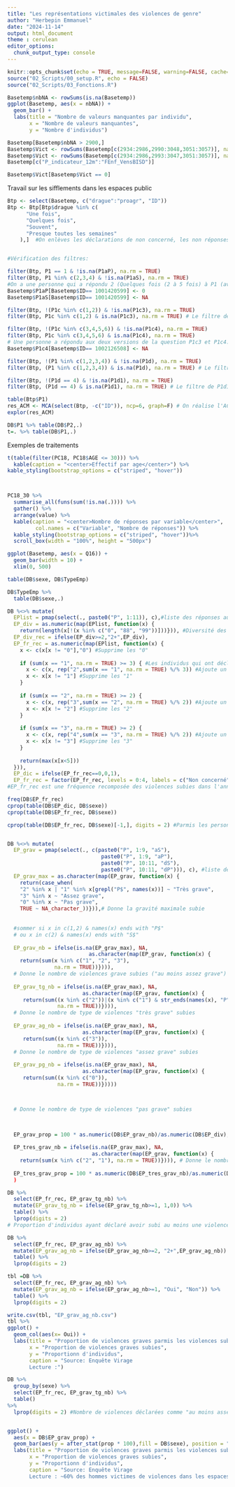 ```yaml
---
title: "Les représentations victimales des violences de genre"
author: "Herbepin Emmanuel"
date: "2024-11-14"
output: html_document
theme : cerulean
editor_options: 
  chunk_output_type: console
---
```


```r
knitr::opts_chunk$set(echo = TRUE, message=FALSE, warning=FALSE, cache=TRUE, fig.align='center')
source("02_Scripts/00_setup.R", echo = FALSE)
source("02_Scripts/03_Fonctions.R")
```

```r
Basetemp$nbNA <- rowSums(is.na(Basetemp))
ggplot(Basetemp, aes(x = nbNA)) +
  geom_bar() +
  labs(title = "Nombre de valeurs manquantes par individu",
       x = "Nombre de valeurs manquantes",
       y = "Nombre d'individus")

Basetemp[Basetemp$nbNA > 2900,]
Basetemp$Vict <- rowSums(Basetemp[c(2934:2986,2990:3048,3051:3057)], na.rm = TRUE)
Basetemp$Vict <- rowSums(Basetemp[c(2934:2986,2993:3047,3051:3057)], na.rm = TRUE)
Basetemp[c("P_indicateur_12m":"FEnf_VensBISD")]

Basetemp$Vict[Basetemp$Vict == 0]

```

Travail sur les sifflements dans les espaces public

```r
Btp <- select(Basetemp, c("drague":"proagr", "ID")) 
Btp <- Btp[Btp$drague %in% c(
      "Une fois",
      "Quelques fois",
      "Souvent",
      "Presque toutes les semaines"
    ),]  #On enlèves les déclarations de non concerné, les non réponses et les refus (qui sont filtrés dans les questions suivantes)


#Vérification des filtres: 

filter(Btp, P1 == 1 & !is.na(P1aP), na.rm = TRUE)
filter(Btp, P1 %in% c(2,3,4) & !is.na(P1aS), na.rm = TRUE)
#On a une personne qui a répondu 2 (Quelques fois (2 à 5 fois) à P1 (avez-vous été sifflé-e, interpellé-e ou abordé-e sous un prétexte de drague) mais à qui on a posé la question de la gravité au singulier (P1aS) et qui a répondu 0 (pas grave). On va donc transposer sa réponse de P1aS à P1aP en supposant que l'erreur ne vient pas de la déclaration de violence mais de l'enquêteur qui a posé la mauvaise question.
Basetemp$P1aP[Basetemp$ID== 1001420599] <- 0
Basetemp$P1aS[Basetemp$ID== 1001420599] <- NA

filter(Btp, !(P1c %in% c(1,2)) & !is.na(P1c3), na.rm = TRUE)
filter(Btp, P1c %in% c(1,2) & is.na(P1c3), na.rm = TRUE) # Le filtre de P1c3 est respecté

filter(Btp, !(P1c %in% c(3,4,5,6)) & !is.na(P1c4), na.rm = TRUE)
filter(Btp, P1c %in% c(3,4,5,6) & is.na(P1c4), na.rm = TRUE)
# Une personne a répondu aux deux versions de la question P1c3 et P1c4. 
Basetemp$P1c4[Basetemp$ID== 1002126508] <- NA

filter(Btp, !(P1 %in% c(1,2,3,4)) & !is.na(P1d), na.rm = TRUE)
filter(Btp, (P1 %in% c(1,2,3,4)) & is.na(P1d), na.rm = TRUE) # Le filtre de P1d est respecté

filter(Btp, !(P1d == 4) & !is.na(P1d1), na.rm = TRUE)
filter(Btp, (P1d == 4) & is.na(P1d1), na.rm = TRUE) # Le filtre de P1d1 est respecté

table(Btp$P1)
res_ACM <- MCA(select(Btp, -c("ID")), ncp=6, graph=F) # On réalise l'ACM
explor(res_ACM)

DB$P1 %>% table(DB$P2,.)
t=. %>% table(DB$P1,.)
```

Exemples de traitements

```r
t(table(filter(PC18, PC18$AGE <= 30))) %>%
  kable(caption = "<center>Effectif par age</center>") %>%
kable_styling(bootstrap_options = c("striped", "hover"))



PC18_30 %>% 
  summarise_all(funs(sum(!is.na(.)))) %>%
  gather() %>%
  arrange(value) %>%
  kable(caption = "<center>Nombre de réponses par variable</center>",
         col.names = c("Variable", "Nombre de réponses")) %>%
  kable_styling(bootstrap_options = c("striped", "hover"))%>%
  scroll_box(width = "100%", height = "500px")

ggplot(Basetemp, aes(x = Q16)) +
  geom_bar(width = 10) + 
  xlim(0, 500)

table(DB$sexe, DB$TypeEmp)

DB$TypeEmp %>%
  table(DB$sexe,.)
```

```r

DB %<>% mutate(
  EPlist = pmap(select(., paste0("P", 1:11)), c),#liste des réponses aux questions P1 à P11
  EP_div = as.numeric(map(EPlist, function(x) {
    return(length(x[!(x %in% c("0", "88", "99"))]))})), #Diversité des violences subies
  EP_div_rec = ifelse(EP_div>=2,"2+",EP_div),
  EP_fr_rec = as.numeric(map(EPlist, function(x) {
    x <- c(x[x != "0"],"0") #Supprime les "0"
    
    if (sum(x == "1", na.rm = TRUE) >= 3) { #Les individus qui ont déclaré exactement avoir subit 1 fois deux violences différentes sont considérés comme ayant subit 1 seule violence (il y en a 34)
      x <- c(x, rep("2",sum(x == "1", na.rm = TRUE) %/% 3)) #Ajoute un 2 pour chaque groupe de 3 "1"
      x <- x[x != "1"] #Supprime les "1"
    }
    
    if (sum(x == "2", na.rm = TRUE) >= 2) {
      x <- c(x, rep("3",sum(x == "2", na.rm = TRUE) %/% 2)) #Ajoute un 3 pour chaque groupe de 2 "2"
      x <- x[x != "2"] #Supprime les "2"
    }
    
    if (sum(x == "3", na.rm = TRUE) >= 2) {
      x <- c(x, rep("4",sum(x == "3", na.rm = TRUE) %/% 2)) #Ajoute un 4 pour chaque groupe de 3 "3"
      x <- x[x != "3"] #Supprime les "3"
    }
    
    return(max(x[x<5]))
  })),
  EP_dic = ifelse(EP_fr_rec==0,0,1),
  EP_fr_rec = factor(EP_fr_rec, levels = 0:4, labels = c("Non concerné", "Une fois", "Quelques fois", "Souvent", "un fois par mois ou plus")))
#EP_fr_rec est une fréquence recomposée des violences subies dans l'année dans l'espace public

freq(DB$EP_fr_rec)
cprop(table(DB$EP_dic, DB$sexe))
cprop(table(DB$EP_fr_rec, DB$sexe))

cprop(table(DB$EP_fr_rec, DB$sexe)[-1,], digits = 2) #Parmis les personnes qui ont subis des violences


DB %<>% mutate(
  EP_grav = pmap(select(., c(paste0("P", 1:9, "aS"),
                              paste0("P", 1:9, "aP"),
                              paste0("P", 10:11, "dS"),
                              paste0("P", 10:11, "dP"))), c), #liste des réponses aux questions P1 à P11
  EP_grav_max = as.character(map(EP_grav, function(x) {
    return(case_when(
    "2" %in% x | "1" %in% x[grepl("P$", names(x))] ~ "Très grave",
    "3" %in% x ~ "Assez grave",
    "0" %in% x ~ "Pas grave",
    TRUE ~ NA_character_))})),# Donne la gravité maximale subie
  
  
  #sommer si x in c(1,2) & names(x) ends with "P$"
  # ou x in c(2) & names(x) ends with "S$"
  
  EP_grav_nb = ifelse(is.na(EP_grav_max), NA,
                          as.character(map(EP_grav, function(x) {
    return(sum(x %in% c("1", "2", "3"), 
               na.rm = TRUE))}))),
  # Donne le nombre de violences grave subies ("au moins assez grave")
  
  EP_grav_tg_nb = ifelse(is.na(EP_grav_max), NA,
                        as.character(map(EP_grav, function(x) {
     return(sum((x %in% c("2"))|(x %in% c("1") & str_ends(names(x), "P")), # la modalité 1 pour les var qui finissent pas S n'existe pas, mais par sécurité et pour la reproduction dans d'autres domaines, on garde cette vérification
                na.rm = TRUE))}))), 
  # Donne le nombre de type de violences "très grave" subies
  
  EP_grav_ag_nb = ifelse(is.na(EP_grav_max), NA,
                        as.character(map(EP_grav, function(x) {
     return(sum((x %in% c("3")), 
                na.rm = TRUE))}))), 
  # Donne le nombre de type de violences "assez grave" subies
  
  EP_grav_pg_nb = ifelse(is.na(EP_grav_max), NA,
                        as.character(map(EP_grav, function(x) {
     return(sum((x %in% c("0")), 
                na.rm = TRUE))}))))



  # Donne le nombre de type de violences "pas grave" subies


  
  EP_grav_prop = 100 * as.numeric(DB$EP_grav_nb)/as.numeric(DB$EP_div),
  
  EP_tres_grav_nb = ifelse(is.na(EP_grav_max), NA,
                           as.character(map(EP_grav, function(x) {
    return(sum(x %in% c("2", "1"), na.rm = TRUE))}))), # Donne le nombre de violences "très grave" subies
  
  EP_tres_grav_prop = 100 * as.numeric(DB$EP_tres_grav_nb)/as.numeric(DB$EP_div)
  )

DB %>%
  select(EP_fr_rec, EP_grav_tg_nb) %>%
  mutate(EP_grav_tg_nb = ifelse(EP_grav_tg_nb>=1, 1,0)) %>%
  table() %>%
  lprop(digits = 2) 
# Proportion d'individus ayant déclaré avoir subi au moins une violence très grave en fonction du nombre de violences subies dans l'année

DB %>%
  select(EP_fr_rec, EP_grav_ag_nb) %>%
  mutate(EP_grav_ag_nb = ifelse(EP_grav_ag_nb>=2, "2+",EP_grav_ag_nb)) %>%
  table() %>%
  lprop(digits = 2) 

tbl =DB %>%
  select(EP_fr_rec, EP_grav_ag_nb) %>%
  mutate(EP_grav_ag_nb = ifelse(EP_grav_ag_nb>=1, "Oui", "Non")) %>%
  table() %>%
  lprop(digits = 2)

write.csv(tbl, "EP_grav_ag_nb.csv")
tbl %>%
ggplot() +
  geom_col(aes(x= Oui)) +
  labs(title = "Proportion de violences graves parmis les violences subies",
       x = "Proportion de violences graves subies",
       y = "Proportionn d'individus",
       caption = "Source: Enquête Virage
       Lecture :")

DB %>%
  group_by(sexe) %>%
  select(EP_fr_rec, EP_grav_tg_nb) %>%
  table()
%>%
  lprop(digits = 2) #Nombre de violences déclarées comme "au moins assez grave" par sexe 


ggplot() +
  aes(x = DB$EP_grav_prop) +
  geom_bar(aes(y = after_stat(prop * 100),fill = DB$sexe), position = "dodge") +
  labs(title = "Proportion de violences graves parmis les violences subies",
       x = "Proportion de violences graves subies",
       y = "Proportionn d'individus",
       caption = "Source: Enquête Virage
       Lecture : ~60% des hommes victimes de violences dans les espaces publics ne considèrent pas celles qu'ils ont subies comme graves. ~6% considèrent que seule la moitié est au moins 'assez grave'")


```








